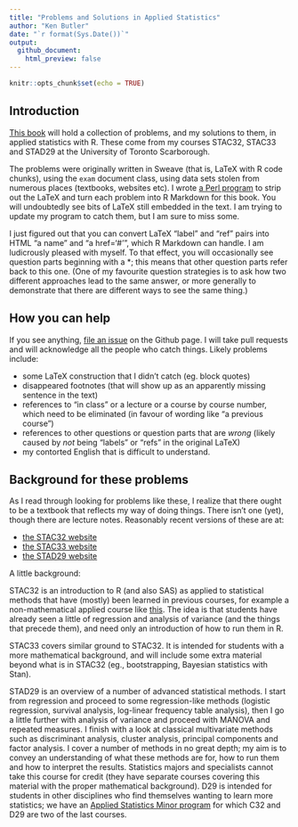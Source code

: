 ```yaml
---
title: "Problems and Solutions in Applied Statistics"
author: "Ken Butler"
date: "`r format(Sys.Date())`"
output: 
  github_document:
    html_preview: false
---
```


```r
knitr::opts_chunk$set(echo = TRUE)
```

## Introduction


[This book](http://ritsokiguess.site/pasias/) will hold a collection
of problems, and my solutions to them, in applied statistics with
R. These come from my courses STAC32, STAC33 and STAD29 at the University of
Toronto Scarborough. 

The problems were originally written in Sweave (that is, LaTeX with R
code chunks), using the `exam` document class, using data sets stolen
from numerous places (textbooks, websites etc).  I wrote [a Perl
program](https://raw.githubusercontent.com/nxskok/pasias/master/convert.pl)
to strip out the LaTeX and turn each problem into R Markdown for this
book. You will undoubtedly see bits of LaTeX still embedded in the
text. I am trying to update my program to catch them, but I am sure to
miss some. 

I just figured out that you can convert LaTeX "label" and "ref" pairs
into HTML "a name" and "a href='#'", which R Markdown can handle. I am
ludicrously pleased with myself. To that effect, you will occasionally
see question parts beginning with a *; this means that other question
parts refer back to this one. (One of my favourite question strategies
is to ask how two different approaches lead to the same answer, or
more generally to demonstrate that there are different ways to see the
same thing.)

## How you can help

If you see anything, [file an
issue](https://github.com/nxskok/pasias/issues) on the Github page. 
I will take pull
requests and will acknowledge all the people who catch things. Likely
problems include:

- some LaTeX construction that I didn't catch (eg. block quotes)
- disappeared footnotes (that will show up as an apparently missing sentence in the text)
- references to "in class" or a lecture or a course by course number, which need to be eliminated (in favour of wording like "a previous course")
- references to other questions or question parts that are *wrong* (likely caused by *not* being "labels" or "refs" in the original LaTeX)
- my contorted English that is difficult to understand.

## Background for these problems

As I read through looking for problems like these, I realize that
there ought to be a textbook that reflects my way of doing
things. There isn't one (yet), though there are lecture
notes. Reasonably recent versions of these are at:

- [the STAC32 website](http://ritsokiguess.site/STAC32/)
- [the STAC33 website](http://ritsokiguess.site/STAC33/)
- [the STAD29 website](http://ritsokiguess.site/STAD29/)

A little background:

STAC32 is an introduction to R (and also SAS) as
applied to statistical methods that have (mostly) been learned in
previous courses, for example a
non-mathematical applied course like
[this](https://utsc.calendar.utoronto.ca/course/stab27h3). The idea is
that students have already seen a little of regression and analysis of
variance (and the things that precede them), and need only an
introduction of how to run them in R.

STAC33 covers similar ground to STAC32. It is intended for students with a more mathematical background, and will
include some extra material beyond what is in STAC32 (eg., bootstrapping, Bayesian statistics with Stan).

STAD29 is an overview of a number of advanced statistical methods. I
start from regression and proceed to some regression-like methods
(logistic regression, survival analysis, log-linear frequency table
analysis), then I go a little further with analysis of variance and
proceed with MANOVA and repeated measures. I finish with a look at
classical multivariate methods such as discriminant analysis, cluster
analysis, principal components and factor analysis. I cover a number
of methods in no great depth; my aim is to convey an understanding of
what these methods are for, how to run them and how to interpret the
results. Statistics majors and specialists cannot take this course for
credit (they have separate courses covering this material with the
proper mathematical background). D29 is intended for students in other
disciplines who find themselves wanting to learn more statistics; we
have an [Applied Statistics Minor
program](https://utsc.calendar.utoronto.ca/minor-program-applied-statistics-science)
for which C32 and D29 are two of the last courses.


